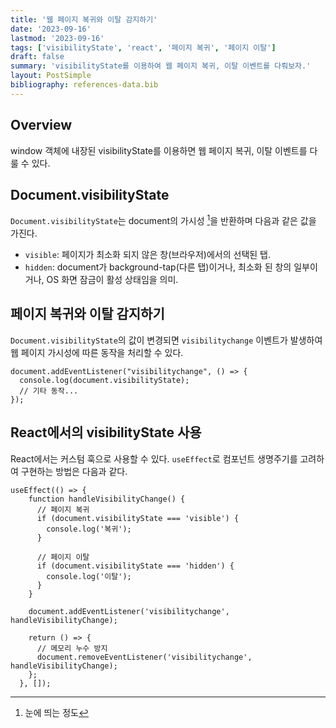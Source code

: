 ```yaml
---
title: '웹 페이지 복귀와 이탈 감지하기'
date: '2023-09-16'
lastmod: '2023-09-16'
tags: ['visibilityState', 'react', '페이지 복귀', '페이지 이탈']
draft: false
summary: 'visibilityState를 이용하여 웹 페이지 복귀, 이탈 이벤트를 다뤄보자.'
layout: PostSimple
bibliography: references-data.bib
---
```


## Overview

<TOCInline toc={props.toc} exclude="Overview" toHeading={2} />

window 객체에 내장된 visibilityState를 이용하면 웹 페이지 복귀, 이탈 이벤트를 다룰 수 있다.

## Document.visibilityState

`Document.visibilityState`는 document의 가시성 [^1]을 반환하며 다음과 같은 값을 가진다.

[^1]: 눈에 띄는 정도

- `visible`: 페이지가 최소화 되지 않은 창(브라우저)에서의 선택된 탭.
- `hidden`: document가 background-tap(다른 탭)이거나, 최소화 된 창의 일부이거나, OS 화면 잠금이 활성 상태임을 의미.

## 페이지 복귀와 이탈 감지하기

`Document.visibilityState`의 값이 변경되면 `visibilitychange` 이벤트가 발생하여 웹 페이지 가시성에 따른 동작을 처리할 수 있다.

```js:exapmle
document.addEventListener("visibilitychange", () => {
  console.log(document.visibilityState);
  // 기타 동작...
});
```

## React에서의 visibilityState 사용

React에서는 커스텀 훅으로 사용할 수 있다. `useEffect`로 컴포넌트 생명주기를 고려하여 구현하는 방법은 다음과 같다.

```ts:example
useEffect(() => {
    function handleVisibilityChange() {
      // 페이지 복귀
      if (document.visibilityState === 'visible') {
        console.log('복귀');
      }

      // 페이지 이탈
      if (document.visibilityState === 'hidden') {
        console.log('이탈');
      }
    }

    document.addEventListener('visibilitychange', handleVisibilityChange);

    return () => {
      // 메모리 누수 방지
      document.removeEventListener('visibilitychange', handleVisibilityChange);
    };
  }, []);
```
